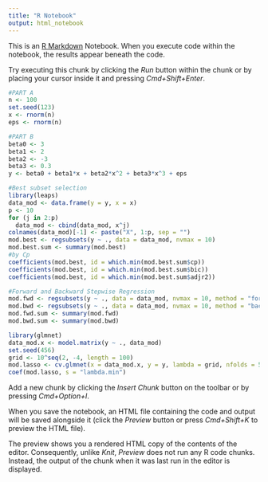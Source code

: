 ```yaml
---
title: "R Notebook"
output: html_notebook
---
```


This is an [R Markdown](http://rmarkdown.rstudio.com) Notebook. When you execute code within the notebook, the results appear beneath the code. 

Try executing this chunk by clicking the *Run* button within the chunk or by placing your cursor inside it and pressing *Cmd+Shift+Enter*. 

```r
#PART A
n <- 100
set.seed(123)
x <- rnorm(n)
eps <- rnorm(n)

#PART B
beta0 <- 3
beta1 <- 2
beta2 <- -3
beta3 <- 0.3
y <- beta0 + beta1*x + beta2*x^2 + beta3*x^3 + eps

#Best subset selection
library(leaps)
data_mod <- data.frame(y = y, x = x)
p <- 10
for (j in 2:p)
  data_mod <- cbind(data_mod, x^j)
colnames(data_mod)[-1] <- paste("X", 1:p, sep = "")
mod.best <- regsubsets(y ~ ., data = data_mod, nvmax = 10)
mod.best.sum <- summary(mod.best)
#by Cp
coefficients(mod.best, id = which.min(mod.best.sum$cp))
coefficients(mod.best, id = which.min(mod.best.sum$bic))
coefficients(mod.best, id = which.min(mod.best.sum$adjr2))
```
```r
#Forward and Backward Stepwise Regression
mod.fwd <- regsubsets(y ~ ., data = data_mod, nvmax = 10, method = "forward")
mod.bwd <- regsubsets(y ~ ., data = data_mod, nvmax = 10, method = "backward")
mod.fwd.sum <- summary(mod.fwd)
mod.bwd.sum <- summary(mod.bwd)
```
```r
library(glmnet)
data_mod.x <- model.matrix(y ~ ., data_mod)
set.seed(456)
grid <- 10^seq(2, -4, length = 100)
mod.lasso <- cv.glmnet(x = data_mod.x, y = y, lambda = grid, nfolds = 5, alpha = 1)
coef(mod.lasso, s = "lambda.min")
```

Add a new chunk by clicking the *Insert Chunk* button on the toolbar or by pressing *Cmd+Option+I*.

When you save the notebook, an HTML file containing the code and output will be saved alongside it (click the *Preview* button or press *Cmd+Shift+K* to preview the HTML file). 

The preview shows you a rendered HTML copy of the contents of the editor. Consequently, unlike *Knit*, *Preview* does not run any R code chunks. Instead, the output of the chunk when it was last run in the editor is displayed.

